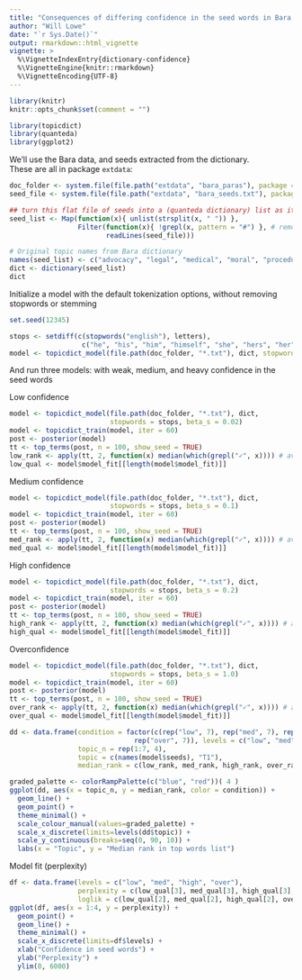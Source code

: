 ```yaml
---
title: "Consequences of differing confidence in the seed words in Bara et al."
author: "Will Lowe"
date: "`r Sys.Date()`"
output: rmarkdown::html_vignette
vignette: >
  %\VignetteIndexEntry{dictionary-confidence}
  %\VignetteEngine{knitr::rmarkdown}
  %\VignetteEncoding{UTF-8}
---
```



```r
library(knitr)
knitr::opts_chunk$set(comment = "")
```


```r
library(topicdict)
library(quanteda)
library(ggplot2)
```

We'll use the Bara data, and seeds extracted from the dictionary.  
These are all in package `extdata`:
```r
doc_folder <- system.file(file.path("extdata", "bara_paras"), package = "topicdict")
seed_file <- system.file(file.path("extdata", "bara_seeds.txt"), package = "topicdict")

## turn this flat file of seeds into a (quanteda dictionary) list as it would be used
seed_list <- Map(function(x){ unlist(strsplit(x, " ")) }, 
                 Filter(function(x){ !grepl(x, pattern = "#") }, # remove comments
                        readLines(seed_file)))

# Original topic names from Bara dictionary
names(seed_list) <- c("advocacy", "legal", "medical", "moral", "procedural", "social")
dict <- dictionary(seed_list)
dict
```

Initialize a model with the default tokenization options, without removing
stopwords or stemming
```r
set.seed(12345)

stops <- setdiff(c(stopwords("english"), letters), 
                  c("he", "his", "him", "himself", "she", "hers", "her", "herself", "our", "their"))
model <- topicdict_model(file.path(doc_folder, "*.txt"), dict, stopwords = stops)
```
And run three models: with weak, medium, and heavy confidence in the seed words

Low confidence
```r
model <- topicdict_model(file.path(doc_folder, "*.txt"), dict, 
                         stopwords = stops, beta_s = 0.02)
model <- topicdict_train(model, iter = 60)
post <- posterior(model)
tt <- top_terms(post, n = 100, show_seed = TRUE) 
low_rank <- apply(tt, 2, function(x) median(which(grepl("✓", x)))) # average rank
low_qual <- model$model_fit[[length(model$model_fit)]]
```

Medium confidence
```r
model <- topicdict_model(file.path(doc_folder, "*.txt"), dict, 
                         stopwords = stops, beta_s = 0.1)
model <- topicdict_train(model, iter = 60)
post <- posterior(model)
tt <- top_terms(post, n = 100, show_seed = TRUE) 
med_rank <- apply(tt, 2, function(x) median(which(grepl("✓", x)))) # average rank
med_qual <- model$model_fit[[length(model$model_fit)]]
```

High confidence
```r
model <- topicdict_model(file.path(doc_folder, "*.txt"), dict, 
                         stopwords = stops, beta_s = 0.2)
model <- topicdict_train(model, iter = 60)
post <- posterior(model)
tt <- top_terms(post, n = 100, show_seed = TRUE) 
high_rank <- apply(tt, 2, function(x) median(which(grepl("✓", x)))) # average rank
high_qual <- model$model_fit[[length(model$model_fit)]]
```

Overconfidence
```r
model <- topicdict_model(file.path(doc_folder, "*.txt"), dict, 
                         stopwords = stops, beta_s = 1.0)
model <- topicdict_train(model, iter = 60)
post <- posterior(model)
tt <- top_terms(post, n = 100, show_seed = TRUE) 
over_rank <- apply(tt, 2, function(x) median(which(grepl("✓", x)))) # average rank
over_qual <- model$model_fit[[length(model$model_fit)]]
```

```r
dd <- data.frame(condition = factor(c(rep("low", 7), rep("med", 7), rep("high", 7), 
                               rep("over", 7)), levels = c("low", "med", "high", "over")),
                 topic_n = rep(1:7, 4),
                 topic = c(names(model$seeds), "T1"),
                 median_rank = c(low_rank, med_rank, high_rank, over_rank))

graded_palette <- colorRampPalette(c("blue", "red"))( 4 )
ggplot(dd, aes(x = topic_n, y = median_rank, color = condition)) +
  geom_line() + 
  geom_point() +
  theme_minimal() +
  scale_colour_manual(values=graded_palette) + 
  scale_x_discrete(limits=levels(dd$topic)) +
  scale_y_continuous(breaks=seq(0, 90, 10)) +
  labs(x = "Topic", y = "Median rank in top words list") 
```

Model fit (perplexity)
```r
df <- data.frame(levels = c("low", "med", "high", "over"),
                 perplexity = c(low_qual[3], med_qual[3], high_qual[3], over_qual[3]),
                 loglik = c(low_qual[2], med_qual[2], high_qual[2], over_qual[2]))
ggplot(df, aes(x = 1:4, y = perplexity)) + 
  geom_point() +
  geom_line() +
  theme_minimal() +
  scale_x_discrete(limits=df$levels) + 
  xlab("Confidence in seed words") + 
  ylab("Perplexity") + 
  ylim(0, 6000)
         
```
